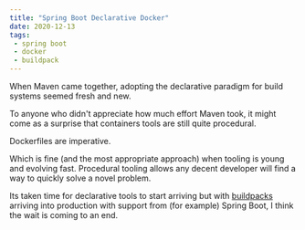 ```yaml
---
title: "Spring Boot Declarative Docker"
date: 2020-12-13
tags:
 - spring boot
 - docker
 - buildpack
---
```


When Maven came together, adopting the declarative paradigm for build systems seemed fresh and new.

To anyone who didn't appreciate how much effort Maven took, it might come as a surprise that containers tools are still
quite procedural.

Dockerfiles are imperative.

Which is fine (and the most appropriate approach) when tooling is young and
evolving fast. Procedural tooling allows any decent developer will find a way to quickly solve a novel problem.

Its taken time for declarative tools to start arriving but with [buildpacks](https://buildpacks.io/) arriving into
production with support from (for example) Spring Boot, I think the wait is coming to an end.
